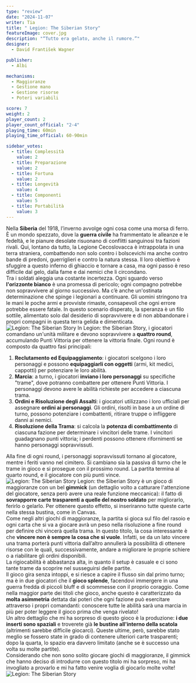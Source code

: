 ```yaml
---
type: "review"
date: "2024-11-07"
writer: Tia
title: " Legion: The Siberian Story"
featureImage: cover.jpg
description: "“Tutto era gelato, anche il rumore.”"
designer:
  - David František Wagner

publisher:
  - Albi

mechanisms:
  - Maggioranze
  - Gestione mano
  - Gestione risorse
  - Poteri variabili

score: 7
weight: 2
player_count: 2
player_count_official: "2-4"
playing_time: 60min
playing_time_official: 60-90min

sidebar_votes:
  - title: Complessità
    value: 2
  - title: Preparazione
    value: 2
  - title: Fortuna
    value: 2
  - title: Longevità
    value: 4
  - title: Componenti
    value: 5
  - title: Portabilità
    value: 3
---
```


<Setting>
  Nella <strong>Siberia</strong> del 1918, l’inverno avvolge ogni cosa come una morsa di ferro. È un mondo spezzato, dove la <strong>guerra civile</strong> ha frammentato le alleanze e le fedeltà, e le pianure desolate risuonano di conflitti sanguinosi tra fazioni rivali. Qui, lontano da tutto, la Legione Cecoslovacca è intrappolata in una terra straniera, combattendo non solo contro i bolscevichi ma anche contro bande di predoni, guerriglieri e contro la natura stessa. Il loro obiettivo è sfuggire a questo inferno di ghiaccio e tornare a casa, ma ogni passo è reso difficile dal gelo, dalla fame e dai nemici che li circondano.<br />
  Tra i soldati aleggia una costante incertezza. Ogni sguardo verso <strong>l'orizzonte bianco</strong> è una promessa di pericolo; ogni compagno potrebbe non sopravvivere al giorno successivo. Ma c’è anche un'ostinata determinazione che spinge i legionari a continuare. Gli uomini stringono tra le mani le poche armi e provviste rimaste, consapevoli che ogni errore potrebbe essere fatale. In questo scenario disperato, la speranza è un filo sottile, alimentato solo dal desiderio di sopravvivere e di non abbandonare i propri compagni in questa terra gelida e dimenticata.
</Setting>

<img src="./game1.jpg" alt=" Legion: The Siberian Story" />

<Rules>
  In Legion: the Siberian Story, i giocatori comandano un'unità militare e devono sopravvivere a <strong>quattro round</strong>, accumulando Punti Vittoria per ottenere la vittoria finale. Ogni round è composto da quattro fasi principali:<br />
  <ol>
    <li><strong>Reclutamento ed Equipaggiamento</strong>: i giocatori scelgono i loro personaggi e possono <strong>equipaggiarli con oggetti</strong> (armi, kit medici, cappotti) per potenziare le loro abilità.</li>
    <li><strong>Marcia</strong>: a turno, i giocatori <strong>inviano i loro personaggi</strong> su specifiche "trame", dove potranno combattere per ottenere Punti Vittoria. I personaggi devono avere le abilità richieste per accedere a ciascuna trama.</li>
    <li><strong>Ordini e Risoluzione degli Assalti</strong>: i giocatori utilizzano i loro ufficiali per assegnare <strong>ordini ai personaggi</strong>. Gli ordini, risolti in base a un ordine di turno, possono potenziare i combattenti, ritirare truppe o infliggere danni ai nemici.</li>
    <li><strong>Risoluzione della Trama</strong>: si calcola la <strong>potenza di combattimento</strong> di ciascuna fazione per determinare i vincitori delle trame. I vincitori guadagnano punti vittoria; i perdenti possono ottenere rifornimenti se hanno personaggi sopravvissuti.</li>
  </ol>
  Alla fine di ogni round, i personaggi sopravvissuti tornano al giocatore, mentre i feriti vanno nel cimitero. Si cambiano sia la passiva di turno che le trame in gioco e si prosegue con il prossimo round. La partita termina al quarto round, e il giocatore con più punti vince.
</Rules>

<img src="./game2.jpg" alt=" Legion: The Siberian Story" />

<Feedback>
  Legion: the Siberian Story è un gioco di <Link to="/mechanisms/maggioranze">maggioranze</Link> con un bel <strong>gimmick</strong> (un dettaglio volto a catturare l'attenzione del giocatore, senza però avere una reale funzione meccanica): il fatto di <strong>sovrapporre carte trasparenti a quelle del nostro soldato</strong> per migliorarlo, ferirlo o gelarlo. Per ottenere questo effetto, si inseriranno tutte queste carte nella stessa bustina, come in <Link to="/reviews/canvas/">Canvas</Link>.<br />
  Come negli altri giochi di maggioranze, la partita si gioca sul filo del rasoio e ogni carta che si va a giocare avrà un peso nella risoluzione a fine round per definire chi vincerà quella trama. In questo titolo, la cosa interessante è che <strong>vincere non è sempre la cosa che si vuole</strong>. Infatti, se da un lato vincere una trama porterà punti vittoria dall’altro annullerà la possibilità di ottenere risorse con le quali, successivamente, andare a migliorare le proprie schiere o a riabilitare gli ordini disponibili.<br />
  La rigiocabilità è abbastanza alta, in quanto il setup è casuale e ci sono tante trame da scoprire nel susseguirsi delle partite. <br />
  Il gioco gira senza intoppi, e si riesce a capire il flusso sin dal primo turno; ma è in due giocatori che il <strong>gioco splende</strong>, facendovi immergere in una guerra fredda di piccoli bluff e di scommesse con il proprio coraggio. Come nella maggior parte dei titoli che gioco, anche questo è caratterizzato da <strong>molta asimmetria</strong> dettata dai poteri che ogni fazione può esercitare attraverso i propri comandanti: conoscere tutte le abilità sarà una marcia in più per poter leggere il gioco prima che venga rivelato! <br />
  Un altro dettaglio che mi ha sorpreso di questo gioco è la produzione: <strong>i due inserti sono spaziali</strong> e troverete già <strong>le bustine all'interno della scatola</strong> (altrimenti sarebbe difficile giocarci). Queste ultime, però, sarebbe stato meglio se fossero state in grado di contenere ulteriori carte trasparenti; dopo la quarta, lo spazio era davvero limitato (anche se è successo una volta su molte partite).<br />
  Considerando che non sono solito giocare giochi di maggioranze, il gimmick che hanno deciso di introdurre con questo titolo mi ha sorpreso, mi ha invogliato a provarlo e mi ha fatto venire voglia di giocarlo molte volte!
</Feedback>

<img src="./game3.jpg" alt=" Legion: The Siberian Story" />
